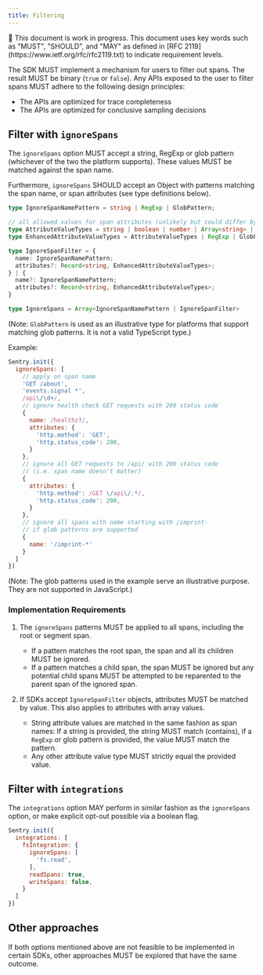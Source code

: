 ```yaml
---
title: Filtering
---
```


<Alert level="warning">
  🚧 This document is work in progress.
</Alert>

<Alert>
  This document uses key words such as "MUST", "SHOULD", and "MAY" as defined in [RFC 2119](https://www.ietf.org/rfc/rfc2119.txt) to indicate requirement levels.
</Alert>

The SDK MUST implement a mechanism for users to filter out spans.
The result MUST be binary (`true` or `false`).
Any APIs exposed to the user to filter spans MUST adhere to the following design principles:

- The APIs are optimized for trace completeness
- The APIs are optimized for conclusive sampling decisions

## Filter with `ignoreSpans`

The `ignoreSpans` option MUST accept a string, RegExp or glob pattern (whichever of the two the platform supports). These values MUST be matched against the span name.

Furthermore, `ignoreSpans` SHOULD accept an Object with patterns matching the span name, or span attributes (see type definitions below). 

```ts
type IgnoreSpanNamePattern = string | RegExp | GlobPattern;

// all allowed values for span attributes (unlikely but could differ by platform)
type AttributeValueTypes = string | boolean | number | Array<string> | Array<boolean> | Array<number>;
type EnhancedAttributeValueTypes = AttributeValueTypes | RegExp | GlobPattern;

type IgnoreSpanFilter = {
  name: IgnoreSpanNamePattern;
  attributes?: Record<string, EnhancedAttributeValueTypes>;
} | {
  name?: IgnoreSpanNamePattern;
  attributes?: Record<string, EnhancedAttributeValueTypes>;
}

type IgnoreSpans = Array<IgnoreSpanNamePattern | IgnoreSpanFilter>
```
(Note: `GlobPattern` is used as an illustrative type for platforms that support matching glob patterns. It is not a valid TypeScript type.)

Example:

```js
Sentry.init({
  ignoreSpans: [
    // apply on span name
    'GET /about',
    'events.signal *',
    /api\/\d+/,
    // ignore health check GET requests with 200 status code
    {
      name: /healthz?/,
      attributes: {
        'http.method': 'GET',
        'http.status_code': 200,
      }
    },
    // ignore all GET requests to /api/ with 200 status code 
    // (i.e. span name doesn't matter)
    {
      attributes: {
        'http.method': /GET \/api\/.*/,
        'http.status_code': 200,
      }
    },
    // ignore all spans with name starting with /imprint-
    // if glob patterns are supported
    {
      name: '/imprint-*'
    }
  ]
})
```
(Note: The glob patterns used in the example serve an illustrative purpose. They are not supported in JavaScript.)

### Implementation Requirements

1. The `ignoreSpans` patterns MUST be applied to all spans, including the root or segment span.
   - If a pattern matches the root span, the span and all its children MUST be ignored.
   - If a pattern matches a child span, the span MUST be ignored but any potential child spans MUST be attempted to be reparented to the parent span of the ignored span.
   
2. If SDKs accept `IgnoreSpanFilter` objects, attributes MUST be matched by value. This also applies to attributes with array values. 
   - String attribute values are matched in the same fashion as span names: If a string is provided, the string MUST match (contains), if a `RegExp` or glob pattern is provided, the value MUST match the pattern.
   - Any other attribute value type MUST strictly equal the provided value.
   

## Filter with `integrations`

The `integrations` option MAY perform in similar fashion as the `ignoreSpans` option, or make explicit opt-out possible via a boolean flag.

```js
Sentry.init({
  integrations: [
    fsIntegration: {
      ignoreSpans: [
        'fs.read',
      ],
      readSpans: true,
      writeSpans: false,
    }
  ]
})
```

## Other approaches

If both options mentioned above are not feasible to be implemented in certain SDKs, other approaches MUST be explored that have the same outcome.
